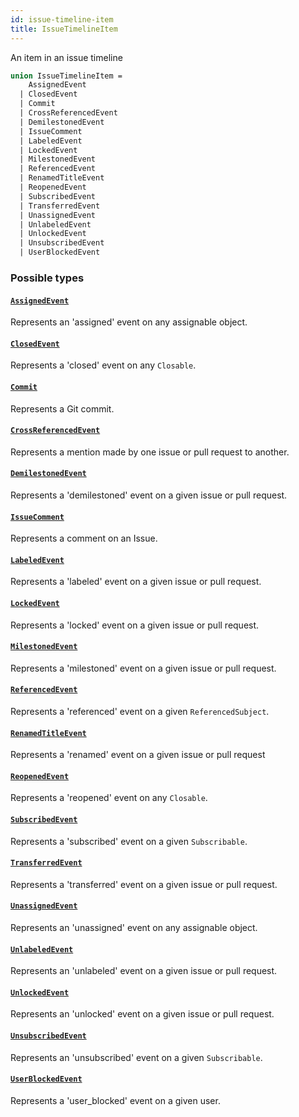 ```yaml
---
id: issue-timeline-item
title: IssueTimelineItem
---
```


An item in an issue timeline

```graphql
union IssueTimelineItem =
    AssignedEvent
  | ClosedEvent
  | Commit
  | CrossReferencedEvent
  | DemilestonedEvent
  | IssueComment
  | LabeledEvent
  | LockedEvent
  | MilestonedEvent
  | ReferencedEvent
  | RenamedTitleEvent
  | ReopenedEvent
  | SubscribedEvent
  | TransferredEvent
  | UnassignedEvent
  | UnlabeledEvent
  | UnlockedEvent
  | UnsubscribedEvent
  | UserBlockedEvent
```

### Possible types

#### [`AssignedEvent`](/docs/api/objects/assigned-event)

Represents an 'assigned' event on any assignable object.

#### [`ClosedEvent`](/docs/api/objects/closed-event)

Represents a 'closed' event on any `Closable`.

#### [`Commit`](/docs/api/objects/commit)

Represents a Git commit.

#### [`CrossReferencedEvent`](/docs/api/objects/cross-referenced-event)

Represents a mention made by one issue or pull request to another.

#### [`DemilestonedEvent`](/docs/api/objects/demilestoned-event)

Represents a 'demilestoned' event on a given issue or pull request.

#### [`IssueComment`](/docs/api/objects/issue-comment)

Represents a comment on an Issue.

#### [`LabeledEvent`](/docs/api/objects/labeled-event)

Represents a 'labeled' event on a given issue or pull request.

#### [`LockedEvent`](/docs/api/objects/locked-event)

Represents a 'locked' event on a given issue or pull request.

#### [`MilestonedEvent`](/docs/api/objects/milestoned-event)

Represents a 'milestoned' event on a given issue or pull request.

#### [`ReferencedEvent`](/docs/api/objects/referenced-event)

Represents a 'referenced' event on a given `ReferencedSubject`.

#### [`RenamedTitleEvent`](/docs/api/objects/renamed-title-event)

Represents a 'renamed' event on a given issue or pull request

#### [`ReopenedEvent`](/docs/api/objects/reopened-event)

Represents a 'reopened' event on any `Closable`.

#### [`SubscribedEvent`](/docs/api/objects/subscribed-event)

Represents a 'subscribed' event on a given `Subscribable`.

#### [`TransferredEvent`](/docs/api/objects/transferred-event)

Represents a 'transferred' event on a given issue or pull request.

#### [`UnassignedEvent`](/docs/api/objects/unassigned-event)

Represents an 'unassigned' event on any assignable object.

#### [`UnlabeledEvent`](/docs/api/objects/unlabeled-event)

Represents an 'unlabeled' event on a given issue or pull request.

#### [`UnlockedEvent`](/docs/api/objects/unlocked-event)

Represents an 'unlocked' event on a given issue or pull request.

#### [`UnsubscribedEvent`](/docs/api/objects/unsubscribed-event)

Represents an 'unsubscribed' event on a given `Subscribable`.

#### [`UserBlockedEvent`](/docs/api/objects/user-blocked-event)

Represents a 'user_blocked' event on a given user.
